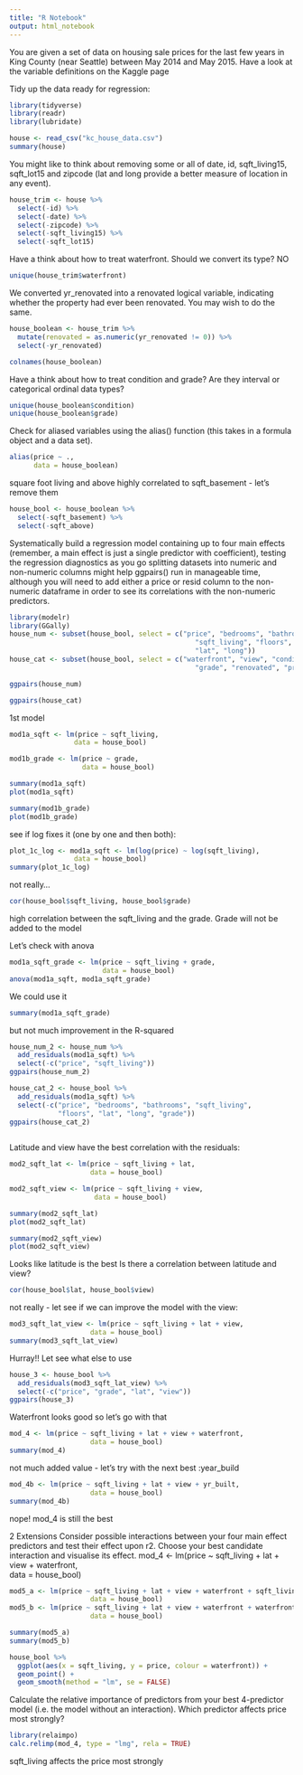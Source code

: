 ```yaml
---
title: "R Notebook"
output: html_notebook
---
```


You are given a set of data on housing sale prices for the last few years in King County (near Seattle) between May 2014 and May 2015. Have a look at the variable definitions on the Kaggle page

Tidy up the data ready for regression:
```r
library(tidyverse)
library(readr)
library(lubridate)
```

```r
house <- read_csv("kc_house_data.csv")
summary(house)
```


You might like to think about removing some or all of date, id, sqft_living15, sqft_lot15 and zipcode (lat and long provide a better measure of location in any event).
```r
house_trim <- house %>%
  select(-id) %>%
  select(-date) %>%
  select(-zipcode) %>%
  select(-sqft_living15) %>%
  select(-sqft_lot15)
```

Have a think about how to treat waterfront. Should we convert its type? NO
```r
unique(house_trim$waterfront)
```

We converted yr_renovated into a renovated logical variable, indicating whether the property had ever been renovated. You may wish to do the same.
```r
house_boolean <- house_trim %>%
  mutate(renovated = as.numeric(yr_renovated != 0)) %>%
  select(-yr_renovated)

colnames(house_boolean)
```

Have a think about how to treat condition and grade? Are they interval or categorical ordinal data types?
```r
unique(house_boolean$condition)
unique(house_boolean$grade)
```

Check for aliased variables using the alias() function (this takes in a formula object and a data set). 
```r
alias(price ~ ., 
      data = house_boolean)
```
square foot living and above highly correlated to sqft_basement - let's 
remove them
```r
house_bool <- house_boolean %>%
  select(-sqft_basement) %>%
  select(-sqft_above)
```


Systematically build a regression model containing up to four main effects (remember, a main effect is just a single predictor with coefficient), testing the regression diagnostics as you go splitting datasets into numeric and non-numeric columns might help ggpairs() run in manageable time, although you will need to add either a price or resid column to the non-numeric dataframe in order to see its correlations with the non-numeric predictors.
```r
library(modelr)
library(GGally)
house_num <- subset(house_bool, select = c("price", "bedrooms", "bathrooms", 
                                              "sqft_living", "floors", 
                                              "lat", "long"))
house_cat <- subset(house_bool, select = c("waterfront", "view", "condition", 
                                              "grade", "renovated", "price"))

```

```r
ggpairs(house_num)
```

```r
ggpairs(house_cat)
```

1st model
```r
mod1a_sqft <- lm(price ~ sqft_living, 
                data = house_bool)

mod1b_grade <- lm(price ~ grade, 
                  data = house_bool)

summary(mod1a_sqft)
plot(mod1a_sqft)
```

```r
summary(mod1b_grade)
plot(mod1b_grade)
```

see if log fixes it (one by one and then both):
```r
plot_1c_log <- mod1a_sqft <- lm(log(price) ~ log(sqft_living), 
                data = house_bool)
summary(plot_1c_log)
```
not really...

```r
cor(house_bool$sqft_living, house_bool$grade)
```
high correlation between the sqft_living and the grade. Grade will not be added to the model

Let's check with anova
```r
mod1a_sqft_grade <- lm(price ~ sqft_living + grade, 
                       data = house_bool)
anova(mod1a_sqft, mod1a_sqft_grade)
```

We could use it
```r
summary(mod1a_sqft_grade)
```

but not much improvement in the R-squared

```r
house_num_2 <- house_num %>%
  add_residuals(mod1a_sqft) %>%
  select(-c("price", "sqft_living"))
ggpairs(house_num_2)

```

```r
house_cat_2 <- house_bool %>%
  add_residuals(mod1a_sqft) %>%
  select(-c("price", "bedrooms", "bathrooms", "sqft_living", 
            "floors", "lat", "long", "grade"))
ggpairs(house_cat_2)
  
```

Latitude and view have the best correlation with the residuals: 
```r
mod2_sqft_lat <- lm(price ~ sqft_living + lat, 
                    data = house_bool)

mod2_sqft_view <- lm(price ~ sqft_living + view, 
                     data = house_bool)

summary(mod2_sqft_lat)
plot(mod2_sqft_lat)
```

```r
summary(mod2_sqft_view)
plot(mod2_sqft_view)
```

Looks like latitude is the best
Is there a correlation between latitude and view?
```r
cor(house_bool$lat, house_bool$view)
```

not really - let see if we can improve the model with the view: 
```r
mod3_sqft_lat_view <- lm(price ~ sqft_living + lat + view, 
                    data = house_bool)
summary(mod3_sqft_lat_view)
```

Hurray!!
Let see what else to use
```r
house_3 <- house_bool %>%
  add_residuals(mod3_sqft_lat_view) %>%
  select(-c("price", "grade", "lat", "view"))
ggpairs(house_3)
```
Waterfront looks good so let's go with that
```r
mod_4 <- lm(price ~ sqft_living + lat + view + waterfront,  
                    data = house_bool)
summary(mod_4)
```

not much added value - let's try with the next best :year_build
```r
mod_4b <- lm(price ~ sqft_living + lat + view + yr_built,  
                    data = house_bool)
summary(mod_4b)
```

nope! mod_4 is still the best


2 Extensions
Consider possible interactions between your four main effect predictors and test their effect upon r2. Choose your best candidate interaction and visualise its effect.
mod_4 <- lm(price ~ sqft_living + lat + view + waterfront,  
                    data = house_bool)
```r
mod5_a <- lm(price ~ sqft_living + lat + view + waterfront + sqft_living:waterfront,  
                    data = house_bool)
mod5_b <- lm(price ~ sqft_living + lat + view + waterfront + waterfront:view,  
                    data = house_bool)

summary(mod5_a)
summary(mod5_b)

```
                    
```r
house_bool %>%
  ggplot(aes(x = sqft_living, y = price, colour = waterfront)) +
  geom_point() +
  geom_smooth(method = "lm", se = FALSE)

```


Calculate the relative importance of predictors from your best 4-predictor model (i.e. the model without an interaction). Which predictor affects price most strongly?
```r
library(relaimpo)
calc.relimp(mod_4, type = "lmg", rela = TRUE)

```


sqft_living affects the price most strongly